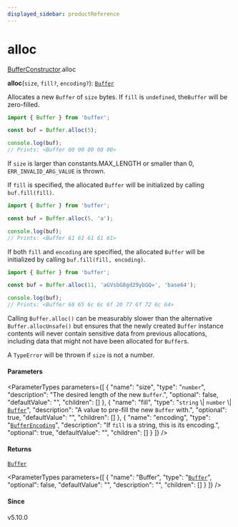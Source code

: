 ```yaml
---
displayed_sidebar: productReference
---
```



# alloc

[BufferConstructor](../../interfaces/BufferConstructor.mdx).alloc

**alloc**(`size`, `fill?`, `encoding?`): [`Buffer`](../../variables/Buffer-1.mdx)

Allocates a new `Buffer` of `size` bytes. If `fill` is `undefined`, the`Buffer` will be zero-filled.

```js
import { Buffer } from 'buffer';

const buf = Buffer.alloc(5);

console.log(buf);
// Prints: <Buffer 00 00 00 00 00>
```

If `size` is larger than constants.MAX_LENGTH or smaller than 0, `ERR_INVALID_ARG_VALUE` is thrown.

If `fill` is specified, the allocated `Buffer` will be initialized by calling `buf.fill(fill)`.

```js
import { Buffer } from 'buffer';

const buf = Buffer.alloc(5, 'a');

console.log(buf);
// Prints: <Buffer 61 61 61 61 61>
```

If both `fill` and `encoding` are specified, the allocated `Buffer` will be
initialized by calling `buf.fill(fill, encoding)`.

```js
import { Buffer } from 'buffer';

const buf = Buffer.alloc(11, 'aGVsbG8gd29ybGQ=', 'base64');

console.log(buf);
// Prints: <Buffer 68 65 6c 6c 6f 20 77 6f 72 6c 64>
```

Calling `Buffer.alloc()` can be measurably slower than the alternative `Buffer.allocUnsafe()` but ensures that the newly created `Buffer` instance
contents will never contain sensitive data from previous allocations, including
data that might not have been allocated for `Buffer`s.

A `TypeError` will be thrown if `size` is not a number.

#### Parameters

<ParameterTypes parameters={[
  {
    "name": "size",
    "type": "`number`",
    "description": "The desired length of the new `Buffer`.",
    "optional": false,
    "defaultValue": "",
    "children": []
  },
  {
    "name": "fill",
    "type": "`string` \\| `number` \\| [`Buffer`](../../variables/Buffer-1.mdx)",
    "description": "A value to pre-fill the new `Buffer` with.",
    "optional": true,
    "defaultValue": "",
    "children": []
  },
  {
    "name": "encoding",
    "type": "[`BufferEncoding`](../../types/BufferEncoding.mdx)",
    "description": "If `fill` is a string, this is its encoding.",
    "optional": true,
    "defaultValue": "",
    "children": []
  }
]} />

#### Returns

[`Buffer`](../../variables/Buffer-1.mdx)

<ParameterTypes parameters={[
  {
    "name": "Buffer",
    "type": "[`Buffer`](../../variables/Buffer-1.mdx)",
    "optional": false,
    "defaultValue": "",
    "description": "",
    "children": []
  }
]} />

#### Since

v5.10.0
